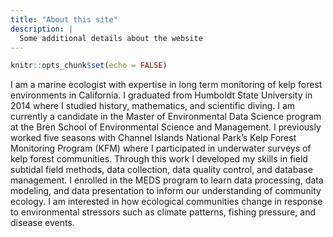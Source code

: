 ```yaml
---
title: "About this site"
description: |
  Some additional details about the website 
---
```


```r
knitr::opts_chunk$set(echo = FALSE)
```

I am a marine ecologist with expertise in long term monitoring of kelp forest environments in California. I graduated from Humboldt State University in 2014 where I studied history, mathematics, and scientific diving. I am currently a candidate in the Master of Environmental Data Science program at the Bren School of Environmental Science and Management. I previously worked five seasons with Channel Islands National Park's Kelp Forest Monitoring Program (KFM) where I participated in underwater surveys of kelp forest communities. Through this work I developed my skills in field subtidal field methods, data collection, data quality control, and database management. I enrolled in the MEDS program to learn data processing, data modeling, and data presentation to inform our understanding of community ecology. I am interested in how ecological communities change in response to environmental stressors such as climate patterns, fishing pressure, and disease events. 
